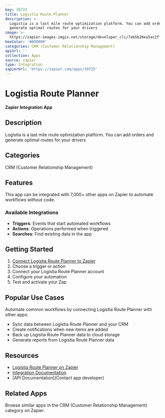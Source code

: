 ```yaml
---
key: 39725
title: Logistia Route Planner
description: >-
  Logistia is a last mile route optimization platform. You can add orders and
  generate optimal routes for your drivers
image: >-
  https://zapier-images.imgix.net/storage/developer_cli/7ab5b28ea5ac2ff2db5d1442e24bcd40.png?auto=format%2Ccompress&ixlib=python-3.0.0&q=50
hexColor: '#000000'
categories: CRM (Customer Relationship Management)
apiUrl: ''
collection: Apps
source: zapier
type: Integration
zapierUrl: 'https://zapier.com/apps/39725'
---
```

# Logistia Route Planner

**Zapier Integration App**

## Description

Logistia is a last mile route optimization platform. You can add orders and generate optimal routes for your drivers

## Categories

CRM (Customer Relationship Management)

## Features

This app can be integrated with 7,000+ other apps on Zapier to automate workflows without code.

### Available Integrations

- **Triggers**: Events that start automated workflows
- **Actions**: Operations performed when triggered
- **Searches**: Find existing data in the app

## Getting Started

1. [Connect Logistia Route Planner to Zapier](https://zapier.com/apps/39725)
2. Choose a trigger or action
3. Connect your Logistia Route Planner account
4. Configure your automation
5. Test and activate your Zap

## Popular Use Cases

Automate common workflows by connecting Logistia Route Planner with other apps:

- Sync data between Logistia Route Planner and your CRM
- Create notifications when new items are added
- Back up Logistia Route Planner data to cloud storage
- Generate reports from Logistia Route Planner data

## Resources

- [Logistia Route Planner on Zapier](https://zapier.com/apps/39725)
- [Integration Documentation](https://zapier.com/apps/39725/integrations)
- [API Documentation](Contact app developer)

## Related Apps

Browse similar apps in the CRM (Customer Relationship Management) category on Zapier.
